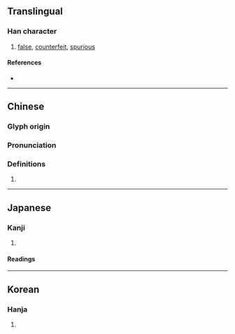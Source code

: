 {{character info}}
==Translingual==

===Han character===
{{Han char|rn=9|rad=人|as=09|sn=11|four=20222|canj=OYHH|ids=⿰亻彦 <small>(GT)</small>,⿰亻彥 <small>(JK)</small>}}

# [[false]], [[counterfeit]], [[spurious]]

====References====
* {{Han ref|kx=0110.180|dkj=00850|dj=0236.020|hdz=10194.100|uh=5050|ud=20560}}

----

==Chinese==
{{zh-forms}}

===Glyph origin===
{{Han etym}}

===Pronunciation===
{{zh-pron
|m=yàn
|mc=y
|oc=y
|cat=a
}}

===Definitions===
{{zh-hanzi}}

# {{rfdef|zh}}

----

==Japanese==

===Kanji===
{{ja-kanji|grade=|rs=人09}}

# {{rfdef|ja|sort=人09}}

====Readings====
{{ja-readings
|goon=げん
|kanon=がん
|kun=いつわ-る, にせ}}

----

==Korean==

===Hanja===
{{ko-hanja|hangeul=안}}

# {{rfdef|ko|sort=人09}}